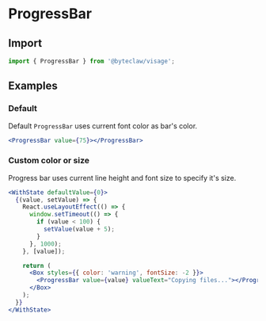 # ProgressBar

## Import

```js transpile=false
import { ProgressBar } from '@byteclaw/visage';
```

## Examples

### Default

Default `ProgressBar` uses current font color as bar's color.

```jsx live=true
<ProgressBar value={75}></ProgressBar>
```

### Custom color or size

Progress bar uses current line height and font size to specify it's size.

```jsx live=true
<WithState defaultValue={0}>
  {(value, setValue) => {
    React.useLayoutEffect(() => {
      window.setTimeout(() => {
        if (value < 100) {
          setValue(value + 5);
        }
      }, 1000);
    }, [value]);

    return (
      <Box styles={{ color: 'warning', fontSize: -2 }}>
        <ProgressBar value={value} valueText="Copying files..."></ProgressBar>
      </Box>
    );
  }}
</WithState>
```
